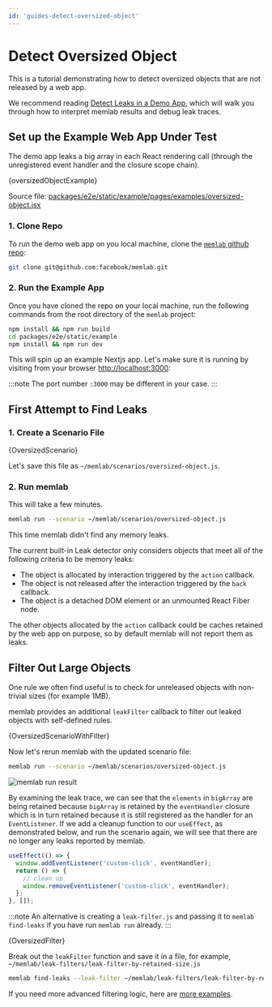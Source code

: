 ```yaml
---
id: 'guides-detect-oversized-object'
---
```



# Detect Oversized Object

This is a tutorial demonstrating how to detect oversized objects that are not
released by a web app.

We recommend reading
[Detect Leaks in a Demo App](./01-detached-dom.mdx), which will walk you through
how to interpret memlab results and debug leak traces.

## Set up the Example Web App Under Test

The demo app leaks a big array in each React rendering call (through the
unregistered event handler and the closure scope chain).

<CodeBlock showLineNumbers language="jsx">{oversizedObjectExample}</CodeBlock>

Source file: [packages/e2e/static/example/pages/examples/oversized-object.jsx](../../../packages/e2e/static/example/pages/examples/oversized-object.jsx)

### 1. Clone Repo

To run the demo web app on you local machine, clone the
[`memlab` github repo](https://github.com/facebook/memlab):
```bash
git clone git@github.com:facebook/memlab.git
```

### 2. Run the Example App
Once you have cloned the repo on your local machine, run the following commands
from the root directory of the `memlab` project:

```bash
npm install && npm run build
cd packages/e2e/static/example
npm install && npm run dev
```

This will spin up an example Nextjs app. Let's make sure it is
running by visiting from your browser [http://localhost:3000](http://localhost:3000):

:::note
The port number `:3000` may be different in your case.
:::

## First Attempt to Find Leaks

### 1. Create a Scenario File
<CodeBlock language="jsx" showLineNumbers>{OversizedScenario}</CodeBlock>

Let's save this file as `~/memlab/scenarios/oversized-object.js`.

### 2. Run memlab
This will take a few minutes.
```bash
memlab run --scenario ~/memlab/scenarios/oversized-object.js
```
This time memlab didn't find any memory leaks.

The current built-in Leak detector only considers objects
that meet all of the following criteria to be memory leaks:
 * The object is allocated by interaction triggered by the `action` callback.
 * The object is not released after the interaction triggered by the `back` callback.
 * The object is a detached DOM element or an unmounted React Fiber node.

The other objects allocated by the `action` callback could be caches retained
by the web app on purpose, so by default memlab will not report them as leaks.

## Filter Out Large Objects

One rule we often find useful is to check for unreleased objects with
non-trivial sizes (for example 1MB).

memlab provides an additional `leakFilter` callback to filter
out leaked objects with self-defined rules.

<CodeBlock language="jsx" showLineNumbers>{OversizedScenarioWithFilter}</CodeBlock>

Now let's rerun memlab with the updated scenario file:

```bash
memlab run --scenario ~/memlab/scenarios/oversized-object.js
```

![memlab run result](./oversized-object.png)

By examining the leak trace, we can see that the `elements` in `bigArray` are
being retained because `bigArray` is retained by the `eventHandler`
closure which is in turn retained because it is still registered as the handler
for an `EventListener`. If we add a cleanup function to our `useEffect`,
as demonstrated below, and run the scenario again, we will see that there are
no longer any leaks reported by memlab.

```javascript
useEffect(() => {
  window.addEventListener('custom-click', eventHandler);
  return () => {
    // clean up
    window.removeEventListener('custom-click', eventHandler);
  };
}, []);
```

:::note
An alternative is creating a `leak-filter.js` and passing it to `memlab find-leaks`
if you have run `memlab run` already.
:::

<CodeBlock language="jsx" showLineNumbers>{OversizedFilter}</CodeBlock>

Break out the `leakFilter` function and save it in a file,
for example, `~/memlab/leak-filters/leak-filter-by-retained-size.js`

```bash
memlab find-leaks --leak-filter ~/memlab/leak-filters/leak-filter-by-retained-size.js
```

If you need more advanced filtering logic, here are
[more examples](https://github.com/facebook/memlab/tree/main/packages/cli/src/options/heap/leak-filter/examples/).
